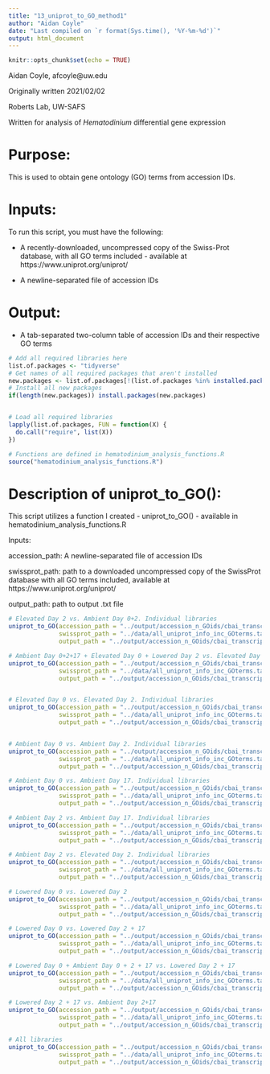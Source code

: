 ```yaml
---
title: "13_uniprot_to_GO_method1"
author: "Aidan Coyle"
date: "Last compiled on `r format(Sys.time(), '%Y-%m-%d')`"
output: html_document
---
```


```r
knitr::opts_chunk$set(echo = TRUE)
```

Aidan Coyle, afcoyle@uw.edu

Originally written 2021/02/02

Roberts Lab, UW-SAFS

Written for analysis of _Hematodinium_ differential gene expression

# Purpose:

This is used to obtain gene ontology (GO) terms from accession IDs.

# Inputs: 

To run this script, you must have the following:

+ A recently-downloaded, uncompressed copy of the Swiss-Prot database, with all GO terms included - available at https://www.uniprot.org/uniprot/

+ A newline-separated file of accession IDs 

# Output:

+ A tab-separated two-column table of accession IDs and their respective GO terms

```r
# Add all required libraries here
list.of.packages <- "tidyverse"
# Get names of all required packages that aren't installed
new.packages <- list.of.packages[!(list.of.packages %in% installed.packages()[, "Package"])]
# Install all new packages
if(length(new.packages)) install.packages(new.packages)


# Load all required libraries
lapply(list.of.packages, FUN = function(X) {
  do.call("require", list(X))
})

# Functions are defined in hematodinium_analysis_functions.R
source("hematodinium_analysis_functions.R")
```


# Description of uniprot_to_GO():

This script utilizes a function I created - uniprot_to_GO() - available in hematodinium_analysis_functions.R

Inputs:

accession_path: A newline-separated file of accession IDs

swissprot_path: path to a downloaded uncompressed copy of the SwissProt database with all GO terms included, available at https://www.uniprot.org/uniprot/

output_path: path to output .txt file

```r

# Elevated Day 2 vs. Ambient Day 0+2. Individual libraries 
uniprot_to_GO(accession_path = "../output/accession_n_GOids/cbai_transcriptomev2.0/allgenes_IDs/elev0_vs_elev2_indiv_All_GeneIDs.txt",
              swissprot_path = "../data/all_uniprot_info_inc_GOterms.tab", 
              output_path = "../output/accession_n_GOids/cbai_transcriptomev2.0/allgenes_IDs/elev0_vs_elev2_indiv_All_GOIDs.txt")

# Ambient Day 0+2+17 + Elevated Day 0 + Lowered Day 2 vs. Elevated Day 2
uniprot_to_GO(accession_path = "../output/accession_n_GOids/cbai_transcriptomev2.0/allgenes_IDs/amb0217_elev0_low0_vs_elev2_All_GeneIDs.txt",
              swissprot_path = "../data/all_uniprot_info_inc_GOterms.tab", 
              output_path = "../output/accession_n_GOids/cbai_transcriptomev2.0/allgenes_IDs/amb0217_elev0_low0_vs_elev2_All_GOIDs.txt")


# Elevated Day 0 vs. Elevated Day 2. Individual libraries 
uniprot_to_GO(accession_path = "../output/accession_n_GOids/cbai_transcriptomev2.0/allgenes_IDs/elev0_vs_elev2_indiv_All_GeneIDs.txt",
              swissprot_path = "../data/all_uniprot_info_inc_GOterms.tab", 
              output_path = "../output/accession_n_GOids/cbai_transcriptomev2.0/allgenes_IDs/elev0_vs_elev2_indiv_All_GOIDs.txt")


# Ambient Day 0 vs. Ambient Day 2. Individual libraries
uniprot_to_GO(accession_path = "../output/accession_n_GOids/cbai_transcriptomev2.0/allgenes_IDs/amb0_vs_amb2_indiv_All_GeneIDs.txt",
              swissprot_path = "../data/all_uniprot_info_inc_GOterms.tab",
              output_path = "../output/accession_n_GOids/cbai_transcriptomev2.0/allgenes_IDs/amb0_vs_amb2_indiv_All_GOIDs.txt")

# Ambient Day 0 vs. Ambient Day 17. Individual libraries
uniprot_to_GO(accession_path = "../output/accession_n_GOids/cbai_transcriptomev2.0/allgenes_IDs/amb0_vs_amb17_indiv_All_GeneIDs.txt",
              swissprot_path = "../data/all_uniprot_info_inc_GOterms.tab",
              output_path = "../output/accession_n_GOids/cbai_transcriptomev2.0/allgenes_IDs/amb0_vs_amb17_indiv_All_GOIDs.txt")

# Ambient Day 2 vs. Ambient Day 17. Individual libraries
uniprot_to_GO(accession_path = "../output/accession_n_GOids/cbai_transcriptomev2.0/allgenes_IDs/amb2_vs_amb17_indiv_All_GeneIDs.txt",
              swissprot_path = "../data/all_uniprot_info_inc_GOterms.tab",
              output_path = "../output/accession_n_GOids/cbai_transcriptomev2.0/allgenes_IDs/amb2_vs_amb17_indiv_All_GOIDs.txt")

# Ambient Day 2 vs. Elevated Day 2. Individual libraries
uniprot_to_GO(accession_path = "../output/accession_n_GOids/cbai_transcriptomev2.0/allgenes_IDs/amb2_vs_elev2_indiv_All_GeneIDs.txt",
              swissprot_path = "../data/all_uniprot_info_inc_GOterms.tab",
              output_path = "../output/accession_n_GOids/cbai_transcriptomev2.0/allgenes_IDs/amb2_vs_elev2_indiv_All_GOIDs.txt")

# Lowered Day 0 vs. Lowered Day 2
uniprot_to_GO(accession_path = "../output/accession_n_GOids/cbai_transcriptomev2.0/allgenes_IDs/low0_vs_low2_indiv_All_GeneIDs.txt",
              swissprot_path = "../data/all_uniprot_info_inc_GOterms.tab",
              output_path = "../output/accession_n_GOids/cbai_transcriptomev2.0/allgenes_IDs/low0_vs_low2_indiv_All_GOIDs.txt")

# Lowered Day 0 vs. Lowered Day 2 + 17
uniprot_to_GO(accession_path = "../output/accession_n_GOids/cbai_transcriptomev2.0/allgenes_IDs/low0_vs_low217_indiv_All_GeneIDs.txt",
              swissprot_path = "../data/all_uniprot_info_inc_GOterms.tab",
              output_path = "../output/accession_n_GOids/cbai_transcriptomev2.0/allgenes_IDs/low0_vs_low217_indiv_All_GOIDs.txt")

# Lowered Day 0 + Ambient Day 0 + 2 + 17 vs. Lowered Day 2 + 17
uniprot_to_GO(accession_path = "../output/accession_n_GOids/cbai_transcriptomev2.0/allgenes_IDs/low0_amb0217_vs_low217_indiv_All_GeneIDs.txt",
              swissprot_path = "../data/all_uniprot_info_inc_GOterms.tab",
              output_path = "../output/accession_n_GOids/cbai_transcriptomev2.0/allgenes_IDs/low0_amb0217_vs_low217_indiv_All_GOIDs.txt")

# Lowered Day 2 + 17 vs. Ambient Day 2+17
uniprot_to_GO(accession_path = "../output/accession_n_GOids/cbai_transcriptomev2.0/allgenes_IDs/low217_vs_amb217_indiv_All_GeneIDs.txt",
              swissprot_path = "../data/all_uniprot_info_inc_GOterms.tab",
              output_path = "../output/accession_n_GOids/cbai_transcriptomev2.0/allgenes_IDs/low217_vs_amb217_indiv_All_GOIDs.txt")

# All libraries
uniprot_to_GO(accession_path = "../output/accession_n_GOids/cbai_transcriptomev2.0/allgenes_IDs/all_indiv_libraries_All_GeneIDs.txt",
              swissprot_path = "../data/all_uniprot_info_inc_GOterms.tab",
              output_path = "../output/accession_n_GOids/cbai_transcriptomev2.0/allgenes_IDs/all_indiv_libraries_All_GOIDs.txt")
```
